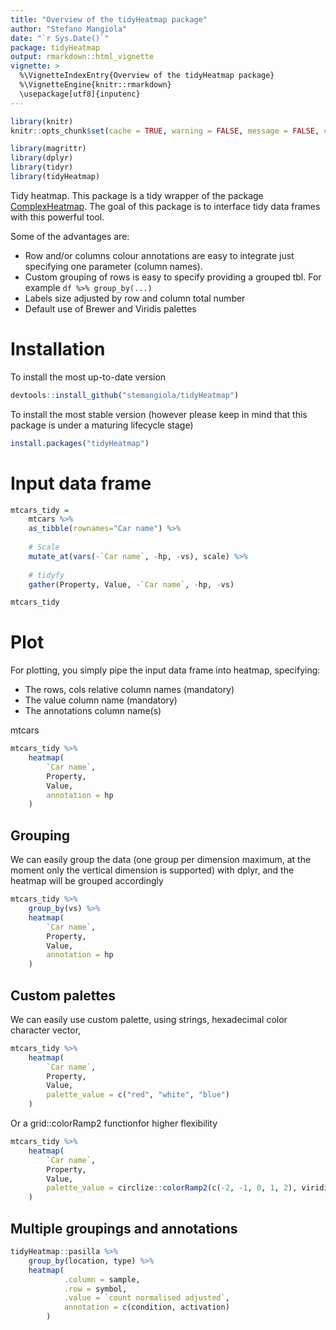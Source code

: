 ```yaml
---
title: "Overview of the tidyHeatmap package"
author: "Stefano Mangiola"
date: "`r Sys.Date()`"
package: tidyHeatmap
output: rmarkdown::html_vignette
vignette: >
  %\VignetteIndexEntry{Overview of the tidyHeatmap package}
  %\VignetteEngine{knitr::rmarkdown}
  \usepackage[utf8]{inputenc}
---
```



```r
library(knitr)
knitr::opts_chunk$set(cache = TRUE, warning = FALSE, message = FALSE, cache.lazy = FALSE)

library(magrittr)
library(dplyr)
library(tidyr)
library(tidyHeatmap)

```

Tidy heatmap. This package is a tidy wrapper of the package [ComplexHeatmap](https://bioconductor.org/packages/release/bioc/html/ComplexHeatmap.html). The goal of this package is to interface tidy data frames with this powerful tool.

Some of the advantages are:

- Row and/or columns colour annotations are easy to integrate just specifying one parameter (column names). 
- Custom grouping of rows is easy to specify providing a grouped tbl. For example `df %>% group_by(...)`
- Labels size adjusted by row and column total number
- Default use of Brewer and Viridis palettes



# Installation

To install the most up-to-date version

```r

devtools::install_github("stemangiola/tidyHeatmap")

```

To install the most stable version (however please keep in mind that this package is under a maturing lifecycle stage)

```r

install.packages("tidyHeatmap")

```

# Input data frame

```r
mtcars_tidy = 
	mtcars %>% 
	as_tibble(rownames="Car name") %>% 
	
	# Scale
	mutate_at(vars(-`Car name`, -hp, -vs), scale) %>%
	
	# tidyfy
	gather(Property, Value, -`Car name`, -hp, -vs)

mtcars_tidy
```


# Plot

For plotting, you simply pipe the input data frame into heatmap, specifying:

- The rows, cols relative column names (mandatory)
- The value column name (mandatory)
- The annotations column name(s)

mtcars
```r
mtcars_tidy %>% 
	heatmap(
		`Car name`, 
		Property, 
		Value,
		annotation = hp
	)
```

## Grouping

We can easily group the data (one group per dimension maximum, at the moment only the vertical dimension is supported) with dplyr, and the heatmap will be grouped accordingly

```r
mtcars_tidy %>% 
	group_by(vs) %>%
	heatmap(
		`Car name`, 
		Property, 
		Value,
		annotation = hp
	)
```

## Custom palettes

We can easily use custom palette, using strings, hexadecimal color character vector, 

```r
mtcars_tidy %>% 
	heatmap(
		`Car name`, 
		Property, 
		Value,
		palette_value = c("red", "white", "blue")
	)
```

Or a grid::colorRamp2 functionfor higher flexibility

```r
mtcars_tidy %>% 
	heatmap(
		`Car name`, 
		Property, 
		Value,
		palette_value = circlize::colorRamp2(c(-2, -1, 0, 1, 2), viridis::magma(5))
	)
```

## Multiple groupings and annotations

```r
tidyHeatmap::pasilla %>%
	group_by(location, type) %>%
	heatmap(
			.column = sample,
			.row = symbol,
			.value = `count normalised adjusted`,
			annotation = c(condition, activation)
		)
```